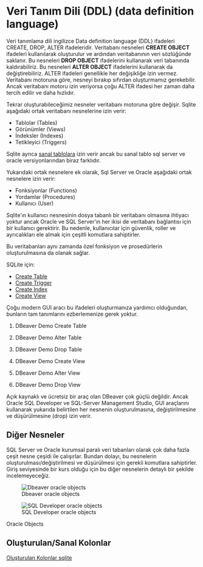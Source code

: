 # Veri Tanım Dili (DDL) (data definition language)

Veri tanımlama dili ingilizce Data definition language (DDL) ifadeleri CREATE, DROP, ALTER ifadeleridir.
Veritabanı nesneleri **CREATE OBJECT** ifadeleri kullanılarak oluşturulur ve ardından veritabanının veri sözlüğünde saklanır.
Bu nesneleri **DROP OBJECT** ifadelerini kullanarak veri tabanında kaldırabiliriz.
Bu nesneleri **ALTER OBJECT** ifadelerini kullanarak da değiştirebiliriz.
ALTER ifadeleri genellikle her değişikliğe izin vermez.
Veritabanı motoruna göre, nesneyi bırakıp sıfırdan oluşturmamız gerekebilir.
Ancak veritabanı motoru izin veriyorsa çoğu ALTER ifadesi her zaman daha tercih edilir ve daha hızlıdır.


Tekrar oluşturabileceğimiz nesneler veritabanı motoruna göre değişir.
Sqlite aşağıdaki ortak veritabanı nesnelerine izin verir:

- Tablolar (Tables)
- Görünümler (Views)
- İndeksler (Indexes)
- Tetikleyici (Triggers)

Sqlite ayrıca [sanal tablolara](sql-virtual-tables-en.qmd) izin verir ancak bu sanal tablo sql server ve oracle versiyonlarından biraz farklıdır.


Yukarıdaki ortak nesnelere ek olarak, Sql Server ve Oracle aşağıdaki ortak nesnelere izin verir:

- Fonksiyonlar (Functions)
- Yordamlar (Procedures)
- Kullanıcı (User)
 

Sqlite'ın kullanıcı nesnesinin dosya tabanlı bir veritabanı olmasına ihtiyacı yoktur ancak Oracle ve SQL Server'ın her ikisi de veritabanı bağlantısı için bir kullanıcı gerektirir.
Bu nedenle, kullanıcılar için güvenlik, roller ve ayrıcalıkları ele almak için çeşitli komutlara sahiptirler.


Bu veritabanları aynı zamanda özel fonksiyon ve prosedürlerin oluşturulmasına da olanak sağlar.


SQLite için:

- [Create Table](https://www.sqlite.org/lang_createtable.html)
- [Create Trigger](https://www.sqlite.org/lang_createtrigger.html)
- [Create Index](https://www.sqlite.org/lang_createindex.html)
- [Create View](https://www.sqlite.org/lang_createview.html)

Çoğu modern GUI aracı bu ifadeleri oluşturmanıza yardımcı olduğundan, bunların tam tanımlarını ezberlemenize gerek yoktur.

1. DBeaver Demo Create Table
2. DBeaver Demo Alter Table
3. DBeaver Demo Drop Table

1. DBeaver Demo Create View
2. DBeaver Demo Alter View
3. DBeaver Demo Drop View


Açık kaynaklı ve ücretsiz bir araç olan DBeaver çok güçlü değildir.
Ancak Oracle SQL Developer ve SQL-Server Management Studio, GUI araçlarını kullanarak yukarıda belirtilen her nesnenin oluşturulmasına, değiştirilmesine ve düşürülmesine (drop) izin verir.


## Diğer Nesneler

SQL Server ve Oracle kurumsal paralı veri tabanları olarak çok daha fazla çeşit nesne çeşidi ile çalışırlar.
Bundan dolayı, bu nesnelerin oluşturulması/değiştirilmesi ve düşürülmesi için gerekli komutlara sahiptirler.
Giriş seviyesinde bir kurs olduğu için bu diğer nesnelerin detaylı bir şekilde incelemeyeceğiz.


::: {#fig-oracle-objects layout-ncol=2}

![Dbeaver oracle objects](images/dbeaver-oracle-objects-all.png)

![SQL Developer oracle objects](images/sqldeveloper-oracle-objects-all.png)

Oracle Objects
:::



## Oluşturulan/Sanal Kolonlar

[Oluşturulan Kolonlar sqlite](https://www.sqlite.org/gencol.html)

